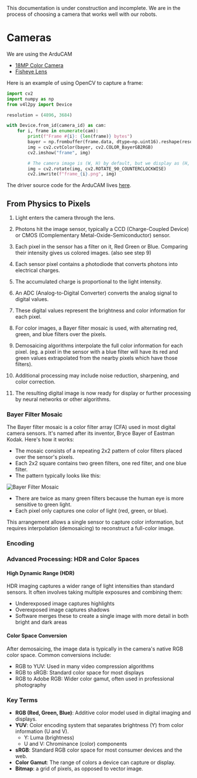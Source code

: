 
<Callout type="warning" emoji="⚠️">
This documentation is under construction and incomplete. We are in the process of choosing a camera that works well with our robots.
</Callout>


# Cameras

We are using the ArduCAM

- [18MP Color Camera](https://www.arducam.com/product/arducam-pivariety-18mp-ar1820hs-color-camera-module-for-rpi-cam-b0367)
- [Fisheye Lens](https://www.arducam.com/product/arducam-180-degree-fisheye-1-2-3-m12-mount-with-lens-adapter-for-raspberry-pi-high-quality-camera/)

Here is an example of using OpenCV to capture a frame:

```python
import cv2
import numpy as np
from v4l2py import Device

resolution = (4896, 3684)

with Device.from_id(camera_id) as cam:
    for i, frame in enumerate(cam):
        print(f"Frame #{i}: {len(frame)} bytes")
        bayer = np.frombuffer(frame.data, dtype=np.uint16).reshape(resolution[::-1])
        img = cv2.cvtColor(bayer, cv2.COLOR_BayerGB2RGB)
        cv2.imshow("frame", img)

        # The camera image is (W, H) by default, but we display as (H, W).
        img = cv2.rotate(img, cv2.ROTATE_90_COUNTERCLOCKWISE)
        cv2.imwrite(f"frame_{i}.png", img)
```

The driver source code for the ArduCAM lives [here](https://github.com/ArduCAM/MIPI_Camera).

## From Physics to Pixels

1. Light enters the camera through the lens.

2. Photons hit the image sensor, typically a CCD (Charge-Coupled Device) or CMOS (Complementary Metal-Oxide-Semiconductor) sensor.

3. Each pixel in the sensor has a filter on it, Red Green or Blue. Comparing their intensity gives us colored images. (also see step 9)

4. Each sensor pixel contains a photodiode that converts photons into electrical charges.

5. The accumulated charge is proportional to the light intensity.

6. An ADC (Analog-to-Digital Converter) converts the analog signal to digital values.

7. These digital values represent the brightness and color information for each pixel.

8. For color images, a Bayer filter mosaic is used, with alternating red, green, and blue filters over the pixels.

9. Demosaicing algorithms interpolate the full color information for each pixel.
    (eg. a pixel in the sensor with a blue filter will have its red and green values extrapolated from the nearby pixels which have those filters).

10. Additional processing may include noise reduction, sharpening, and color correction.

11. The resulting digital image is now ready for display or further processing by neural networks or other algorithms.

### Bayer Filter Mosaic

The Bayer filter mosaic is a color filter array (CFA) used in most digital camera sensors. It's named after its inventor, Bryce Bayer of Eastman Kodak. Here's how it works:

- The mosaic consists of a repeating 2x2 pattern of color filters placed over the sensor's pixels.
- Each 2x2 square contains two green filters, one red filter, and one blue filter.
- The pattern typically looks like this:

<Image src={bayer} alt="Bayer Filter Mosaic" width={250} height={250} />

- There are twice as many green filters because the human eye is more sensitive to green light.
- Each pixel only captures one color of light (red, green, or blue).

This arrangement allows a single sensor to capture color information, but requires interpolation (demosaicing) to reconstruct a full-color image.


### Encoding



### Advanced Processing: HDR and Color Spaces

#### High Dynamic Range (HDR)

HDR imaging captures a wider range of light intensities than standard sensors. It often involves taking multiple exposures and combining them:

- Underexposed image captures highlights
- Overexposed image captures shadows
- Software merges these to create a single image with more detail in both bright and dark areas

#### Color Space Conversion

After demosaicing, the image data is typically in the camera's native RGB color space. Common conversions include:

- RGB to YUV: Used in many video compression algorithms
- RGB to sRGB: Standard color space for most displays
- RGB to Adobe RGB: Wider color gamut, often used in professional photography

### Key Terms

- **RGB (Red, Green, Blue)**: Additive color model used in digital imaging and displays.
- **YUV**: Color encoding system that separates brightness (Y) from color information (U and V).
  - Y: Luma (brightness)
  - U and V: Chrominance (color) components
- **sRGB**: Standard RGB color space for most consumer devices and the web.
- **Color Gamut**: The range of colors a device can capture or display.
- **Bitmap**: a grid of pixels, as opposed to vector image.
